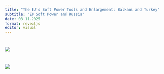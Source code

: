 ```yaml
---
title: "The EU's Soft Power Tools and Enlargement: Balkans and Turkey"
subtitle: "EU Soft Power and Russia"
date: 03.11.2025
format: revealjs
editor: visual
---
```


# ![](images/WhatsApp%20Image%202025-05-29%20at%204.37.25%20PM.jpeg)

# ![](images/week%2015.png)
